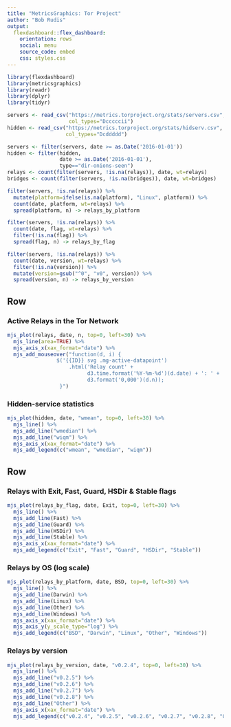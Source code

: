 ```yaml
---
title: "MetricsGraphics: Tor Project"
author: "Bob Rudis"
output: 
  flexdashboard::flex_dashboard:
    orientation: rows
    social: menu
    source_code: embed
    css: styles.css
---
```


```r
library(flexdashboard)
library(metricsgraphics)
library(readr)
library(dplyr)
library(tidyr)
```

```r
servers <- read_csv("https://metrics.torproject.org/stats/servers.csv",
                    col_types="Dcccccii")
hidden <- read_csv("https://metrics.torproject.org/stats/hidserv.csv",
                   col_types="Dcddddd")

servers <- filter(servers, date >= as.Date('2016-01-01'))
hidden <- filter(hidden, 
                 date >= as.Date('2016-01-01'),
                 type=="dir-onions-seen")
relays <- count(filter(servers, !is.na(relays)), date, wt=relays)
bridges <- count(filter(servers, !is.na(bridges)), date, wt=bridges)

filter(servers, !is.na(relays)) %>% 
  mutate(platform=ifelse(is.na(platform), "Linux", platform)) %>% 
  count(date, platform, wt=relays) %>% 
  spread(platform, n) -> relays_by_platform

filter(servers, !is.na(relays)) %>% 
  count(date, flag, wt=relays) %>% 
  filter(!is.na(flag)) %>% 
  spread(flag, n) -> relays_by_flag

filter(servers, !is.na(relays)) %>% 
  count(date, version, wt=relays) %>% 
  filter(!is.na(version)) %>% 
  mutate(version=gsub("^0", "v0", version)) %>% 
  spread(version, n) -> relays_by_version
```

Row  {data-height=600}
-----------------------------------------------------------------------

### Active Relays in the Tor Network

```r
mjs_plot(relays, date, n, top=0, left=30) %>% 
  mjs_line(area=TRUE) %>% 
  mjs_axis_x(xax_format="date") %>%
  mjs_add_mouseover("function(d, i) {
                $('{{ID}} svg .mg-active-datapoint')
                    .html('Relay count' +
                          d3.time.format('%Y-%m-%d')(d.date) + ': ' +
                          d3.format('0,000')(d.n));
                 }")
``` 

### Hidden-service statistics

```r
mjs_plot(hidden, date, "wmean", top=0, left=30) %>% 
  mjs_line() %>% 
  mjs_add_line("wmedian") %>% 
  mjs_add_line("wiqm") %>% 
  mjs_axis_x(xax_format="date") %>% 
  mjs_add_legend(c("wmean", "wmedian", "wiqm"))
```

Row {.tabset}
-----------------------------------------------------------------------

### Relays with Exit, Fast, Guard, HSDir & Stable flags

```r
mjs_plot(relays_by_flag, date, Exit, top=0, left=30) %>% 
  mjs_line() %>% 
  mjs_add_line(Fast) %>% 
  mjs_add_line(Guard) %>% 
  mjs_add_line(HSDir) %>% 
  mjs_add_line(Stable) %>% 
  mjs_axis_x(xax_format="date") %>% 
  mjs_add_legend(c("Exit", "Fast", "Guard", "HSDir", "Stable"))
```

### Relays by OS (log scale)

```r
mjs_plot(relays_by_platform, date, BSD, top=0, left=30) %>% 
  mjs_line() %>% 
  mjs_add_line(Darwin) %>% 
  mjs_add_line(Linux) %>% 
  mjs_add_line(Other) %>% 
  mjs_add_line(Windows) %>% 
  mjs_axis_x(xax_format="date") %>% 
  mjs_axis_y(y_scale_type="log") %>% 
  mjs_add_legend(c("BSD", "Darwin", "Linux", "Other", "Windows"))
```

### Relays by version

```r
mjs_plot(relays_by_version, date, "v0.2.4", top=0, left=30) %>% 
  mjs_line() %>% 
  mjs_add_line("v0.2.5") %>% 
  mjs_add_line("v0.2.6") %>% 
  mjs_add_line("v0.2.7") %>% 
  mjs_add_line("v0.2.8") %>% 
  mjs_add_line("Other") %>% 
  mjs_axis_x(xax_format="date") %>% 
  mjs_add_legend(c("v0.2.4", "v0.2.5", "v0.2.6", "v0.2.7", "v0.2.8", "Other"))
```
